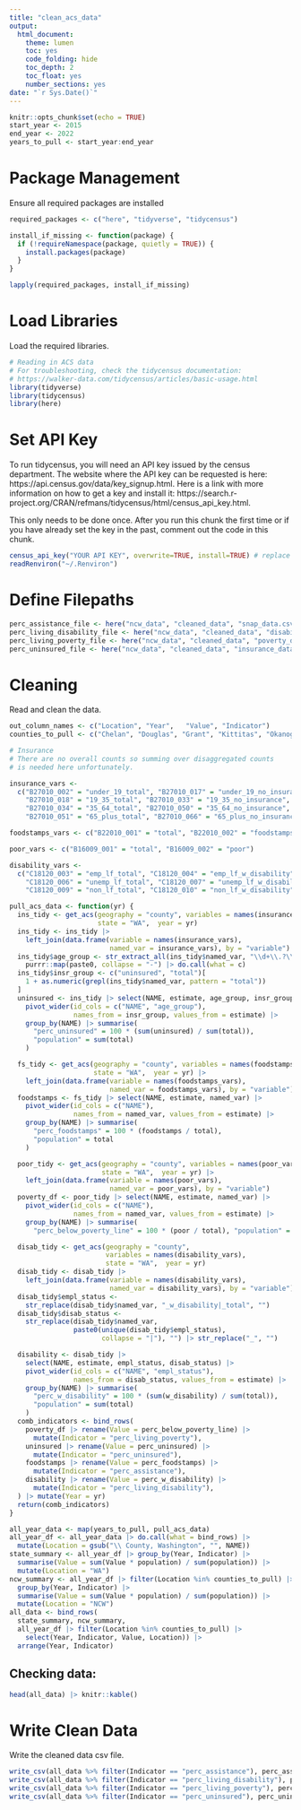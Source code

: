 ```yaml
---
title: "clean_acs_data"
output:
  html_document:
    theme: lumen
    toc: yes
    code_folding: hide
    toc_depth: 2
    toc_float: yes
    number_sections: yes
date: "`r Sys.Date()`"
---
```


```r
knitr::opts_chunk$set(echo = TRUE)
start_year <- 2015
end_year <- 2022
years_to_pull <- start_year:end_year
```

# Package Management

Ensure all required packages are installed 

```r
required_packages <- c("here", "tidyverse", "tidycensus")

install_if_missing <- function(package) {
  if (!requireNamespace(package, quietly = TRUE)) {
    install.packages(package)
  }
}

lapply(required_packages, install_if_missing)
```

# Load Libraries
Load the required libraries. 


```r
# Reading in ACS data
# For troubleshooting, check the tidycensus documentation:
# https://walker-data.com/tidycensus/articles/basic-usage.html
library(tidyverse)
library(tidycensus)
library(here)
```
# Set API Key
To run tidycensus, you will need an API key issued by the census department. The website where the API key can be requested is here: https://api.census.gov/data/key_signup.html. Here is a link with more information on how to get a key and install it: https://search.r-project.org/CRAN/refmans/tidycensus/html/census_api_key.html. 

This only needs to be done once. After you run this chunk the first time or if you have already set the key in the past, comment out the code in this chunk. 
```r
census_api_key("YOUR API KEY", overwrite=TRUE, install=TRUE) # replace "YOUR API KEY" with the key you get in the email after requesting it
readRenviron("~/.Renviron")
```

# Define Filepaths
```r
perc_assistance_file <- here("ncw_data", "cleaned_data", "snap_data.csv")
perc_living_disability_file <- here("ncw_data", "cleaned_data", "disability_data.csv")
perc_living_poverty_file <- here("ncw_data", "cleaned_data", "poverty_data.csv")
perc_uninsured_file <- here("ncw_data", "cleaned_data", "insurance_data.csv")
```

# Cleaning

Read and clean the data.

```r
out_column_names <- c("Location", "Year",	"Value", "Indicator")
counties_to_pull <- c("Chelan", "Douglas", "Grant", "Kittitas", "Okanogan")

# Insurance
# There are no overall counts so summing over disaggregated counts
# is needed here unfortunately.

insurance_vars <-
  c("B27010_002" = "under_19_total", "B27010_017" = "under_19_no_insurance",
    "B27010_018" = "19_35_total", "B27010_033" = "19_35_no_insurance",
    "B27010_034" = "35_64_total", "B27010_050" = "35_64_no_insurance",
    "B27010_051" = "65_plus_total", "B27010_066" = "65_plus_no_insurance")

foodstamps_vars <- c("B22010_001" = "total", "B22010_002" = "foodstamps")

poor_vars <- c("B16009_001" = "total", "B16009_002" = "poor")

disability_vars <-
  c("C18120_003" = "emp_lf_total", "C18120_004" = "emp_lf_w_disability",
    "C18120_006" = "unemp_lf_total", "C18120_007" = "unemp_lf_w_disability",
    "C18120_009" = "non_lf_total", "C18120_010" = "non_lf_w_disability")

pull_acs_data <- function(yr) {
  ins_tidy <- get_acs(geography = "county", variables = names(insurance_vars),
                      state = "WA",  year = yr)
  ins_tidy <- ins_tidy |>
    left_join(data.frame(variable = names(insurance_vars),
                         named_var = insurance_vars), by = "variable")
  ins_tidy$age_group <- str_extract_all(ins_tidy$named_var, "\\d+\\.?\\d*") |>
    purrr::map(paste0, collapse = "-") |> do.call(what = c)
  ins_tidy$insr_group <- c("uninsured", "total")[
    1 + as.numeric(grepl(ins_tidy$named_var, pattern = "total"))
  ]
  uninsured <- ins_tidy |> select(NAME, estimate, age_group, insr_group) |>
    pivot_wider(id_cols = c("NAME", "age_group"),
                names_from = insr_group, values_from = estimate) |>
    group_by(NAME) |> summarise(
      "perc_uninsured" = 100 * (sum(uninsured) / sum(total)),
      "population" = sum(total)
    )

  fs_tidy <- get_acs(geography = "county", variables = names(foodstamps_vars),
                     state = "WA",  year = yr) |>
    left_join(data.frame(variable = names(foodstamps_vars),
                         named_var = foodstamps_vars), by = "variable")
  foodstamps <- fs_tidy |> select(NAME, estimate, named_var) |>
    pivot_wider(id_cols = c("NAME"),
                names_from = named_var, values_from = estimate) |>
    group_by(NAME) |> summarise(
      "perc_foodstamps" = 100 * (foodstamps / total),
      "population" = total
    )

  poor_tidy <- get_acs(geography = "county", variables = names(poor_vars),
                       state = "WA",  year = yr) |>
    left_join(data.frame(variable = names(poor_vars),
                         named_var = poor_vars), by = "variable")
  poverty_df <- poor_tidy |> select(NAME, estimate, named_var) |>
    pivot_wider(id_cols = c("NAME"),
                names_from = named_var, values_from = estimate) |>
    group_by(NAME) |> summarise(
      "perc_below_poverty_line" = 100 * (poor / total), "population" = total)

  disab_tidy <- get_acs(geography = "county",
                        variables = names(disability_vars),
                        state = "WA",  year = yr)
  disab_tidy <- disab_tidy |>
    left_join(data.frame(variable = names(disability_vars),
                         named_var = disability_vars), by = "variable")
  disab_tidy$empl_status <-
    str_replace(disab_tidy$named_var, "_w_disability|_total", "")
  disab_tidy$disab_status <-
    str_replace(disab_tidy$named_var,
                paste0(unique(disab_tidy$empl_status),
                       collapse = "|"), "") |> str_replace("_", "")

  disability <- disab_tidy |>
    select(NAME, estimate, empl_status, disab_status) |>
    pivot_wider(id_cols = c("NAME", "empl_status"),
                names_from = disab_status, values_from = estimate) |>
    group_by(NAME) |> summarise(
      "perc_w_disability" = 100 * (sum(w_disability) / sum(total)),
      "population" = sum(total)
    )
  comb_indicators <- bind_rows(
    poverty_df |> rename(Value = perc_below_poverty_line) |>
      mutate(Indicator = "perc_living_poverty"),
    uninsured |> rename(Value = perc_uninsured) |>
      mutate(Indicator = "perc_uninsured"),
    foodstamps |> rename(Value = perc_foodstamps) |>
      mutate(Indicator = "perc_assistance"),
    disability |> rename(Value = perc_w_disability) |>
      mutate(Indicator = "perc_living_disability"),
  ) |> mutate(Year = yr)
  return(comb_indicators)
}

all_year_data <- map(years_to_pull, pull_acs_data)
all_year_df <- all_year_data |> do.call(what = bind_rows) |>
  mutate(Location = gsub("\\ County, Washington", "", NAME))
state_summary <- all_year_df |> group_by(Year, Indicator) |>
  summarise(Value = sum(Value * population) / sum(population)) |>
  mutate(Location = "WA")
ncw_summary <- all_year_df |> filter(Location %in% counties_to_pull) |>
  group_by(Year, Indicator) |>
  summarise(Value = sum(Value * population) / sum(population)) |>
  mutate(Location = "NCW")
all_data <- bind_rows(
  state_summary, ncw_summary,
  all_year_df |> filter(Location %in% counties_to_pull) |>
    select(Year, Indicator, Value, Location)) |>
  arrange(Year, Indicator)
```

## Checking data:

```r
head(all_data) |> knitr::kable()
```

# Write Clean Data

Write the cleaned data csv file.

```r
write_csv(all_data %>% filter(Indicator == "perc_assistance"), perc_assistance_file)
write_csv(all_data %>% filter(Indicator == "perc_living_disability"), perc_living_disability_file)
write_csv(all_data %>% filter(Indicator == "perc_living_poverty"), perc_living_poverty_file)
write_csv(all_data %>% filter(Indicator == "perc_uninsured"), perc_uninsured_file)
```

